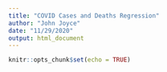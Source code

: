 ```yaml
---
title: "COVID Cases and Deaths Regression"
author: "John Joyce"
date: "11/29/2020"
output: html_document
---
```


```r
knitr::opts_chunk$set(echo = TRUE)
```









